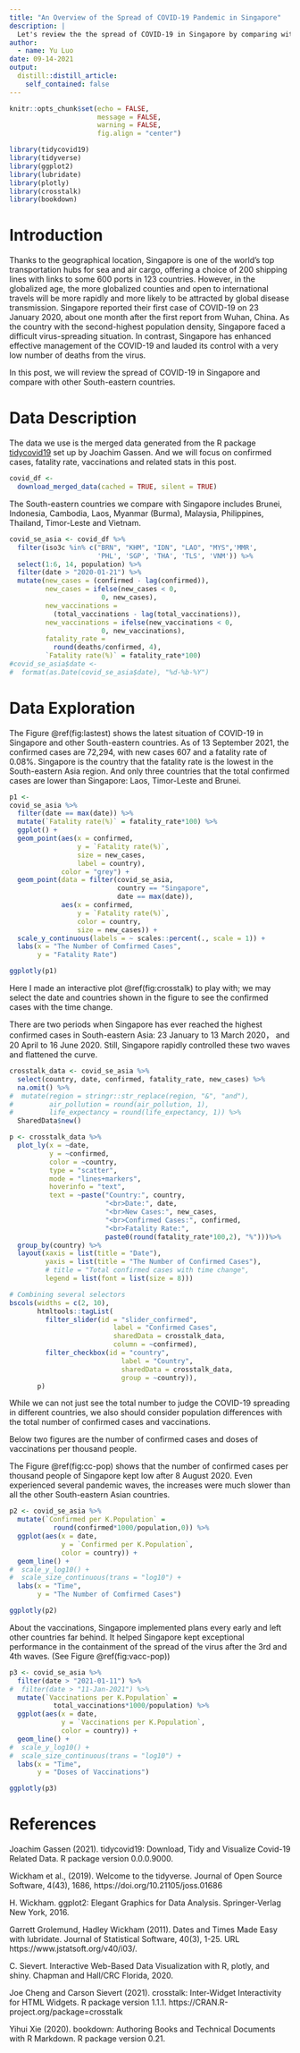 ```yaml
---
title: "An Overview of the Spread of COVID-19 Pandemic in Singapore"
description: |
  Let's review the the spread of COVID-19 in Singapore by comparing with other South-eastern countries.
author:
  - name: Yu Luo
date: 09-14-2021
output:
  distill::distill_article:
    self_contained: false
---
```



```r
knitr::opts_chunk$set(echo = FALSE, 
                      message = FALSE, 
                      warning = FALSE,
                      fig.align = "center")
```

```r
library(tidycovid19)
library(tidyverse)
library(ggplot2)
library(lubridate)
library(plotly)
library(crosstalk)
library(bookdown)
```

# Introduction

Thanks to the geographical location, Singapore is one of the world's top transportation hubs for sea and air cargo, offering a choice of 200 shipping lines with links to some 600 ports in 123 countries. However, in the globalized age, the more globalized counties and open to international travels will be more rapidly and more likely to be attracted by global disease transmission. Singapore reported their first case of COVID-19 on 23 January 2020, about one month after the first report from Wuhan, China. As the country with the second-highest population density, Singapore faced a difficult virus-spreading situation. In contrast, Singapore has enhanced effective management of the COVID-19 and lauded its control with a very low number of deaths from the virus.

In this post, we will review the spread of COVID-19 in Singapore and  compare with other South-eastern countries.

# Data Description

The data we use is the merged data generated from the R package [tidycovid19](https://github.com/joachim-gassen/tidycovid19) set up by Joachim Gassen. And we will focus on confirmed cases, fatality rate, vaccinations and related stats in this post.

```r
covid_df <- 
  download_merged_data(cached = TRUE, silent = TRUE)
```

The South-eastern countries we compare with Singapore includes Brunei, Indonesia, Cambodia, Laos, Myanmar (Burma), Malaysia, Philippines, Thailand, Timor-Leste and Vietnam.

```r
covid_se_asia <- covid_df %>% 
  filter(iso3c %in% c("BRN", "KHM", "IDN", "LAO", "MYS",'MMR', 
                      'PHL', 'SGP', 'THA', 'TLS', 'VNM')) %>% 
  select(1:6, 14, population) %>% 
  filter(date > "2020-01-21") %>% 
  mutate(new_cases = (confirmed - lag(confirmed)),
         new_cases = ifelse(new_cases < 0, 
                       0, new_cases),
         new_vaccinations = 
           (total_vaccinations - lag(total_vaccinations)),
         new_vaccinations = ifelse(new_vaccinations < 0, 
                       0, new_vaccinations), 
         fatality_rate = 
           round(deaths/confirmed, 4),
         `Fatality rate(%)` = fatality_rate*100)
#covid_se_asia$date <- 
#  format(as.Date(covid_se_asia$date), "%d-%b-%Y")
```

# Data Exploration

The Figure \@ref(fig:lastest) shows the latest situation of COVID-19 in Singapore and other South-eastern countries. As of 13 September 2021, the confirmed cases are 72,294, with new cases 607 and a fatality rate of 0.08%. Singapore is the country that the fatality rate is the lowest in the South-eastern Asia region. And only three countries that the total confirmed cases are lower than Singapore: Laos, Timor-Leste and Brunei.

```r
p1 <- 
covid_se_asia %>% 
  filter(date == max(date)) %>% 
  mutate(`Fatality rate(%)` = fatality_rate*100) %>% 
  ggplot() +
  geom_point(aes(x = confirmed,
                 y = `Fatality rate(%)`,
                 size = new_cases,
                 label = country),
             color = "grey") +
  geom_point(data = filter(covid_se_asia,
                           country == "Singapore",
                           date == max(date)),
             aes(x = confirmed,
                 y = `Fatality rate(%)`,
                 color = country,
                 size = new_cases)) +
  scale_y_continuous(labels = ~ scales::percent(., scale = 1)) +
  labs(x = "The Number of Comfirmed Cases",
       y = "Fatality Rate")

ggplotly(p1)
```

Here I made an interactive plot \@ref(fig:crosstalk) to play with; we may select the date and countries shown in the figure to see the confirmed cases with the time change. 

There are two periods when Singapore has ever reached the highest confirmed cases in South-eastern Asia: 23 January to 13 March  2020， and 20 April to 16 June 2020. Still, Singapore rapidly controlled these two waves and flattened the curve.

```r
crosstalk_data <- covid_se_asia %>% 
  select(country, date, confirmed, fatality_rate, new_cases) %>% 
  na.omit() %>% 
#  mutate(region = stringr::str_replace(region, "&", "and"),
#         air_pollution = round(air_pollution, 1),
#         life_expectancy = round(life_expectancy, 1)) %>% 
  SharedData$new()

p <- crosstalk_data %>% 
  plot_ly(x = ~date, 
          y = ~confirmed, 
          color = ~country,
          type = "scatter", 
          mode = "lines+markers",
          hoverinfo = "text",
          text = ~paste("Country:", country,
                        "<br>Date:", date,
                        "<br>New Cases:", new_cases,
                        "<br>Confirmed Cases:", confirmed,
                        "<br>Fatality Rate:",
                        paste0(round(fatality_rate*100,2), "%")))%>%
  group_by(country) %>%
  layout(xaxis = list(title = "Date"),
         yaxis = list(title = "The Number of Confirmed Cases"),
         # title = "Total confirmed cases with time change",
         legend = list(font = list(size = 8)))

# Combining several selectors
bscols(widths = c(2, 10),
       htmltools::tagList(
         filter_slider(id = "slider_confirmed", 
                          label = "Confirmed Cases",
                          sharedData = crosstalk_data, 
                          column = ~confirmed),
         filter_checkbox(id = "country", 
                            label = "Country",
                            sharedData = crosstalk_data, 
                            group = ~country)),
       p)
```

While we can not just see the total number to judge the COVID-19 spreading in different countries, we also should consider population differences with the total number of confirmed cases and vaccinations.

Below two figures are the number of confirmed cases and doses of vaccinations per thousand people. 

The Figure \@ref(fig:cc-pop) shows that the number of confirmed cases per thousand people of Singapore kept low after 8 August 2020. Even experienced several pandemic waves, the increases were much slower than all the other South-eastern Asian countries.

```r
p2 <- covid_se_asia %>%
  mutate(`Confirmed per K.Population` = 
           round(confirmed*1000/population,0)) %>%
  ggplot(aes(x = date,
             y = `Confirmed per K.Population`,
             color = country)) +
  geom_line() +
#  scale_y_log10() + 
#  scale_size_continuous(trans = "log10") +
  labs(x = "Time", 
       y = "The Number of Comfirmed Cases")

ggplotly(p2)
```

About the vaccinations, Singapore implemented plans every early and left other countries far behind. It helped Singapore kept exceptional performance in the containment of the spread of the virus after the 3rd and 4th waves. (See Figure \@ref(fig:vacc-pop))

```r
p3 <- covid_se_asia %>% 
  filter(date > "2021-01-11") %>% 
#  filter(date > "11-Jan-2021") %>% 
  mutate(`Vaccinations per K.Population` = 
           total_vaccinations*1000/population) %>% 
  ggplot(aes(x = date,
             y = `Vaccinations per K.Population`,
             color = country)) +
  geom_line() +
#  scale_y_log10() + 
#  scale_size_continuous(trans = "log10") +
  labs(x = "Time", 
       y = "Doses of Vaccinations")

ggplotly(p3)  
```


# References

Joachim Gassen (2021). tidycovid19: Download, Tidy and Visualize Covid-19 Related Data. R package version 0.0.0.9000.

Wickham et al., (2019). Welcome to the tidyverse. Journal of Open Source Software, 4(43), 1686, https://doi.org/10.21105/joss.01686

H. Wickham. ggplot2: Elegant Graphics for Data Analysis. Springer-Verlag New York, 2016.

Garrett Grolemund, Hadley Wickham (2011). Dates and Times Made Easy with lubridate. Journal of Statistical Software, 40(3), 1-25. URL https://www.jstatsoft.org/v40/i03/.

C. Sievert. Interactive Web-Based Data Visualization with R, plotly, and shiny. Chapman and Hall/CRC Florida, 2020.

Joe Cheng and Carson Sievert (2021). crosstalk: Inter-Widget Interactivity for HTML Widgets. R package version 1.1.1. https://CRAN.R-project.org/package=crosstalk

Yihui Xie (2020). bookdown: Authoring Books and Technical Documents with R Markdown. R package version 0.21.